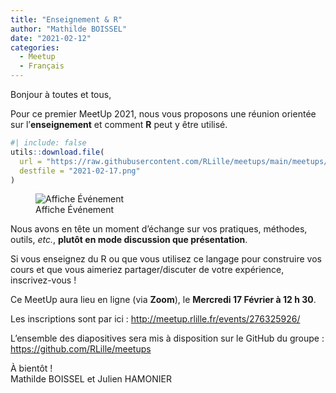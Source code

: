 ```yaml
---
title: "Enseignement & R"
author: "Mathilde BOISSEL"
date: "2021-02-12"
categories:
  - Meetup
  - Français
---
```


Bonjour à toutes et tous,

Pour ce premier MeetUp 2021, nous vous proposons une réunion orientée sur l'**enseignement** et comment **R** peut y être utilisé. 

```r
#| include: false
utils::download.file(
  url = "https://raw.githubusercontent.com/RLille/meetups/main/meetups/2021-02-17/ads/2021-02-17.png",
  destfile = "2021-02-17.png"
)
```

![Affiche Événement](2021-02-17.png)


Nous avons en tête un moment d'échange sur vos pratiques, méthodes, outils, _etc._, **plutôt en mode discussion que présentation**. 

Si vous enseignez du R ou que vous utilisez ce langage pour construire vos cours et que vous aimeriez partager/discuter de votre expérience, inscrivez-vous&nbsp;!

Ce MeetUp aura lieu en ligne (via **Zoom**), le **Mercredi 17 Février à 12&nbsp;h&nbsp;30**.

Les inscriptions sont par ici&nbsp;: <http://meetup.rlille.fr/events/276325926/>

L'ensemble des diapositives sera mis à disposition sur le GitHub du groupe&nbsp;: <https://github.com/RLille/meetups>

À bientôt&nbsp;!  
Mathilde BOISSEL et Julien HAMONIER

